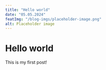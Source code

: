 ---
title: "Hello world"
date: "05.05.2024"
featImg: "/blog-imgs/placeholder-image.png"
alt: Placeholder image
---

# Hello world

This is my first post!

